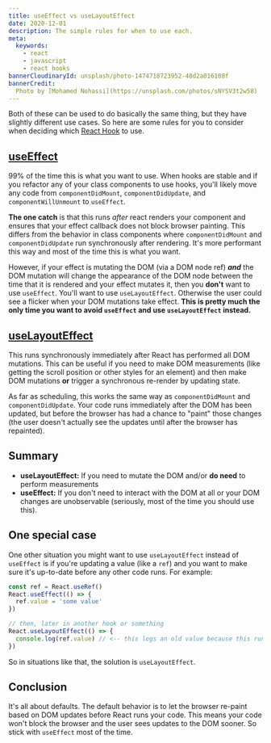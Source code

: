 ```yaml
---
title: useEffect vs useLayoutEffect
date: 2020-12-01
description: The simple rules for when to use each.
meta:
  keywords:
    - react
    - javascript
    - react hooks
bannerCloudinaryId: unsplash/photo-1474718723952-48d2a016108f
bannerCredit:
  Photo by [Mohamed Nohassi](https://unsplash.com/photos/sNYSV3t2w58)
---
```


Both of these can be used to do basically the same thing, but they have slightly
different use cases. So here are some rules for you to consider when deciding
which [React Hook](https://reactjs.org/hooks) to use.

## [useEffect](https://reactjs.org/docs/hooks-reference.html#useeffect)

99% of the time this is what you want to use. When hooks are stable and if you
refactor any of your class components to use hooks, you'll likely move any code
from `componentDidMount`, `componentDidUpdate`, and `componentWillUnmount` to
`useEffect`.

**The one catch** is that this runs _after_ react renders your component and
ensures that your effect callback does not block browser painting. This differs
from the behavior in class components where `componentDidMount` and
`componentDidUpdate` run synchronously after rendering. It's more performant
this way and most of the time this is what you want.

However, if your effect is mutating the DOM (via a DOM node ref) **_and_** the
DOM mutation will change the appearance of the DOM node between the time that it
is rendered and your effect mutates it, then you **don't** want to use
`useEffect`. You'll want to use `useLayoutEffect`. Otherwise the user could see
a flicker when your DOM mutations take effect. **This is pretty much the only
time you want to avoid `useEffect` and use `useLayoutEffect` instead.**

## [useLayoutEffect](https://reactjs.org/docs/hooks-reference.html#uselayouteffect)

This runs synchronously immediately after React has performed all DOM mutations.
This can be useful if you need to make DOM measurements (like getting the scroll
position or other styles for an element) and then make DOM mutations **or**
trigger a synchronous re-render by updating state.

As far as scheduling, this works the same way as `componentDidMount` and
`componentDidUpdate`. Your code runs immediately after the DOM has been updated,
but before the browser has had a chance to "paint" those changes (the user
doesn't actually see the updates until after the browser has repainted).

## Summary

- **useLayoutEffect:** If you need to mutate the DOM and/or **do need** to
  perform measurements
- **useEffect:** If you don't need to interact with the DOM at all or your DOM
  changes are unobservable (seriously, most of the time you should use this).

## One special case

One other situation you might want to use `useLayoutEffect` instead of
`useEffect` is if you're updating a value (like a `ref`) and you want to make
sure it's up-to-date before any other code runs. For example:

```js
const ref = React.useRef()
React.useEffect(() => {
  ref.value = 'some value'
})

// then, later in another hook or something
React.useLayoutEffect(() => {
  console.log(ref.value) // <-- this logs an old value because this runs first!
})
```

So in situations like that, the solution is `useLayoutEffect`.

## Conclusion

It's all about defaults. The default behavior is to let the browser re-paint
based on DOM updates before React runs your code. This means your code won't
block the browser and the user sees updates to the DOM sooner. So stick with
`useEffect` most of the time.
